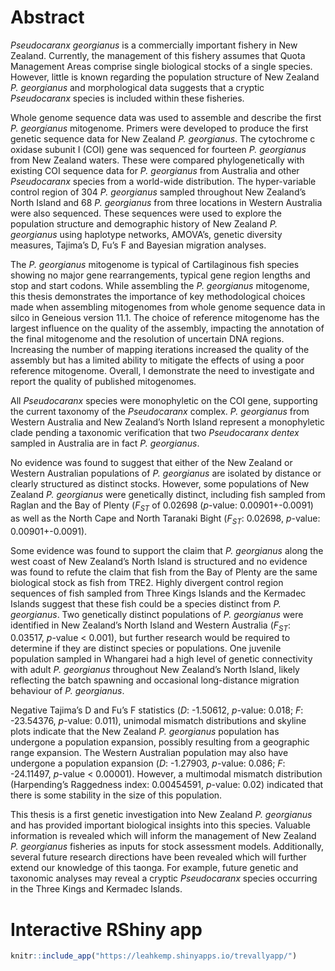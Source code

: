 # Abstract {-}

*Pseudocaranx georgianus* is a commercially important fishery in New Zealand. Currently, the management of this fishery assumes that Quota Management Areas comprise single biological stocks of a single species. However, little is known regarding the population structure of New Zealand *P. georgianus* and morphological data suggests that a cryptic *Pseudocaranx* species is included within these fisheries. 

Whole genome sequence data was used to assemble and describe the first *P. georgianus* mitogenome. Primers were developed to produce the first genetic sequence data for New Zealand *P. georgianus*. The cytochrome c oxidase subunit I (COI) gene was sequenced for fourteen *P. georgianus* from New Zealand waters. These were compared phylogenetically with existing COI sequence data for *P. georgianus* from Australia and other *Pseudocaranx* species from a world-wide distribution. The hyper-variable control region of 304 *P. georgianus* sampled throughout New Zealand's North Island and 68 *P. georgianus* from three locations in Western Australia were also sequenced. These sequences were used to explore the population structure and demographic history of New Zealand *P. georgianus* using haplotype networks, AMOVA's, genetic diversity measures, Tajima's D, Fu's F and Bayesian migration analyses.

The *P. georgianus* mitogenome is typical of Cartilaginous fish species showing no major gene rearrangements, typical gene region lengths and stop and start codons. While assembling the *P. georgianus* mitogenome, this thesis demonstrates the importance of key methodological choices made when assembling mitogenomes from whole genome sequence data in silco in Geneious version 11.1. The choice of reference mitogenome has the largest influence on the quality of the assembly, impacting the annotation of the final mitogenome and the resolution of uncertain DNA regions. Increasing the number of mapping iterations increased the quality of the assembly but has a limited ability to mitigate the effects of using a poor reference mitogenome. Overall, I demonstrate the need to investigate and report the quality of published mitogenomes. 

All *Pseudocaranx* species were monophyletic on the COI gene, supporting the current taxonomy of the *Pseudocaranx* complex. *P. georgianus* from Western Australia and New Zealand's North Island represent a monophyletic clade pending a taxonomic verification that two *Pseudocaranx dentex* sampled in Australia are in fact *P. georgianus*. 

No evidence was found to suggest that either of the New Zealand or Western Australian populations of *P. georgianus* are isolated by distance or clearly structured as distinct stocks. However, some populations of New Zealand *P. georgianus* were genetically distinct, including fish sampled from Raglan and the Bay of Plenty ($F_{ST}$ of 0.02698 ($p$-value: 0.00901+-0.0091) as well as the North Cape and North Taranaki Bight ($F_{ST}$: 0.02698, $p$-value: 0.00901+-0.0091).

Some evidence was found to support the claim that *P. georgianus* along the west coast of New Zealand's North Island is structured and no evidence was found to refute the claim that fish from the Bay of Plenty are the same biological stock as fish from TRE2. Highly divergent control region sequences of fish sampled from Three Kings Islands and the Kermadec Islands suggest that these fish could be a species distinct from *P. georgianus*. Two genetically distinct populations of *P. georgianus* were identified in New Zealand's North Island and Western Australia ($F_{ST}$: 0.03517, $p$-value < 0.001), but further research would be required to determine if they are distinct species or populations. One juvenile population sampled in Whangarei had a high level of genetic connectivity with adult *P. georgianus* throughout New Zealand's North Island, likely reflecting the batch spawning and occasional long-distance migration behaviour of *P. georgianus*.

Negative Tajima's D and Fu's F statistics ($D$: -1.50612, $p$-value: 0.018; $F$: -23.54376, $p$-value: 0.011), unimodal mismatch distributions and skyline plots indicate that the New Zealand *P. georgianus* population has undergone a population expansion, possibly resulting from a geographic range expansion. The Western Australian population may also have undergone a population expansion ($D$: -1.27903, $p$-value: 0.086; $F$: -24.11497, $p$-value < 0.00001). However, a multimodal mismatch distribution (Harpending's Raggedness index: 0.00454591, $p$-value: 0.02) indicated that there is some stability in the size of this population. 

This thesis is a first genetic investigation into New Zealand *P. georgianus* and has provided important biological insights into this species. Valuable information is revealed which will inform the management of New Zealand *P. georgianus* fisheries as inputs for stock assessment models. Additionally, several future research directions have been revealed which will further extend our knowledge of this taonga. For example, future genetic and taxonomic analyses may reveal a cryptic *Pseudocaranx* species occurring in the Three Kings and Kermadec Islands.

# Interactive RShiny app {-}

```r
knitr::include_app("https://leahkemp.shinyapps.io/trevallyapp/")
```